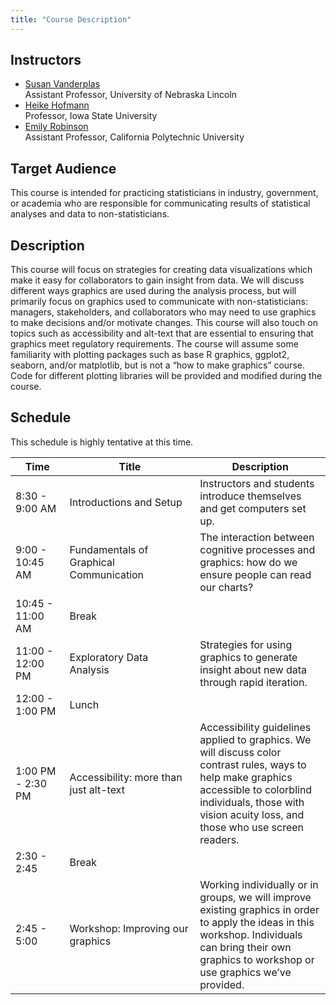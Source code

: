 ```yaml
---
title: "Course Description"
---
```


## Instructors

-   [Susan Vanderplas](mailto:susan.vanderplas@unl.edu)\
    Assistant Professor, University of Nebraska Lincoln
-   [Heike Hofmann](mailto:hofmann@iastate.edu)\
    Professor, Iowa State University
-   [Emily Robinson](mailto:erobin17@calpoly.edu)\
    Assistant Professor, California Polytechnic University

## Target Audience

This course is intended for practicing statisticians in industry, government, or academia who are responsible for communicating results of statistical analyses and data to non-statisticians.

## Description

This course will focus on strategies for creating data visualizations which make it easy for collaborators to gain insight from data. We will discuss different ways graphics are used during the analysis process, but will primarily focus on graphics used to communicate with non-statisticians: managers, stakeholders, and collaborators who may need to use graphics to make decisions and/or motivate changes. This course will also touch on topics such as accessibility and alt-text that are essential to ensuring that graphics meet regulatory requirements. The course will assume some familiarity with plotting packages such as base R graphics, ggplot2, seaborn, and/or matplotlib, but is not a "how to make graphics" course. Code for different plotting libraries will be provided and modified during the course.

## Schedule

This schedule is highly tentative at this time.

| Time              | Title                                   | Description                                                                                                                                                                                                            |
|-------------|------------------------------|------------------------------|
| 8:30 - 9:00 AM    | Introductions and Setup                 | Instructors and students introduce themselves and get computers set up.                                                                                                                                                |
| 9:00 - 10:45 AM   | Fundamentals of Graphical Communication | The interaction between cognitive processes and graphics: how do we ensure people can read our charts?                                                                                                                 |
| 10:45 - 11:00 AM  | Break                                   |                                                                                                                                                                                                                        |
| 11:00 - 12:00 PM  | Exploratory Data Analysis               | Strategies for using graphics to generate insight about new data through rapid iteration.                                                                                                                              |
| 12:00 - 1:00 PM   | Lunch                                   |                                                                                                                                                                                                                        |
| 1:00 PM - 2:30 PM | Accessibility: more than just alt-text  | Accessibility guidelines applied to graphics. We will discuss color contrast rules, ways to help make graphics accessible to colorblind individuals, those with vision acuity loss, and those who use screen readers.  |
| 2:30 - 2:45       | Break                                   |                                                                                                                                                                                                                        |
| 2:45 - 5:00       | Workshop: Improving our graphics        | Working individually or in groups, we will improve existing graphics in order to apply the ideas in this workshop. Individuals can bring their own graphics to workshop or use graphics we've provided.                |
